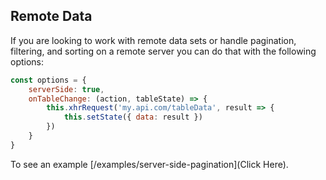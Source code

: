## Remote Data

If you are looking to work with remote data sets or handle pagination, filtering, and sorting on a remote server you can do that with the following options:

```js
const options = {
    serverSide: true,
    onTableChange: (action, tableState) => {
        this.xhrRequest('my.api.com/tableData', result => {
            this.setState({ data: result })
        })
    }
}
```

To see an example [/examples/server-side-pagination](Click Here).
